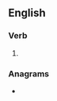 ==English==

===Verb===
{{head|en|verb form}}

# {{present participle of|minute|lang=en|nocat=1}}

===Anagrams===
* {{anagrams|en|a=giimnntu|muniting|mutining}}